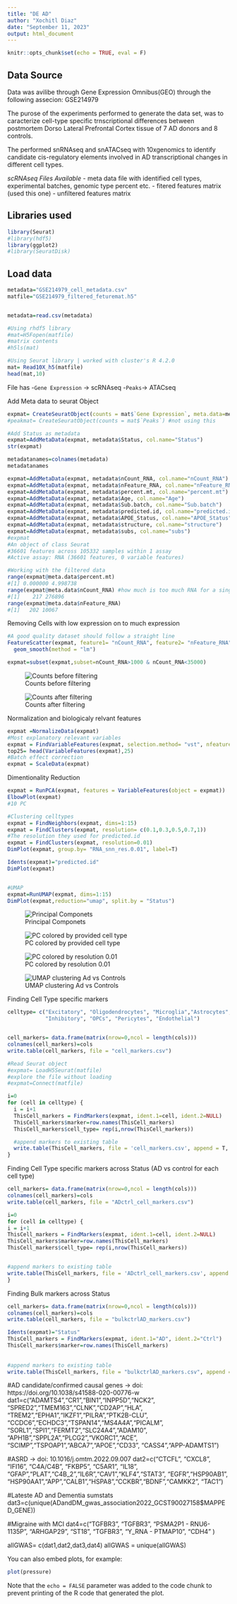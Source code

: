 ```yaml
---
title: "DE AD"
author: "Xochitl Diaz"
date: "September 11, 2023"
output: html_document
---
```


```r
knitr::opts_chunk$set(echo = TRUE, eval = F)
```

## Data Source

Data was avilibe through Gene Expression Omnibus(GEO) through the following assecion: GSE214979

The purose of the experiments performed to generate the data set, was to caracterize cell-type 
specific trnscriptional differences between postmortem Dorso Lateral Prefrontal Cortex tissue
of 7 AD donors and 8 controls.  

The performed snRNAseq and snATACseq with 10xgenomics to identify candidate cis-regulatory elements
involved in AD transcriptional changes in different cell types.

*scRNAseq Files Available*
- meta data file with identified cell types, experimental batches, genomic type percent etc.
- fitered features matrix (used this one)
- unfiltered features matrix


## Libraries used

```r
library(Seurat)
#library(hdf5)
library(ggplot2)
#library(SeuratDisk)
```
 
## Load data

```r

metadata="GSE214979_cell_metadata.csv"
matfile="GSE214979_filtered_feturemat.h5"


metadata=read.csv(metadata)

#Using rhdf5 library
#mat=H5Fopen(matfile)
#matrix contents
#h5ls(mat)

#Using Seurat library | worked with cluster's R 4.2.0
mat= Read10X_h5(matfile)
head(mat,10)
```


File has 
-`Gene Expression` -> scRNAseq
-`Peaks`-> ATACseq


Add Meta data to seurat Object
```r
expmat= CreateSeuratObject(counts = mat$`Gene Expression`, meta.data=metadata)
#peakmat= CreateSeuratObject(counts = mat$`Peaks`) #not using this

#Add Status as metadata 
expmat=AddMetaData(expmat, metadata$Status, col.name="Status")
str(expmat)

metadatanames=colnames(metadata)
metadatanames

expmat=AddMetaData(expmat, metadata$nCount_RNA, col.name="nCount_RNA")
expmat=AddMetaData(expmat, metadata$nFeature_RNA, col.name="nFeature_RNA")
expmat=AddMetaData(expmat, metadata$percent.mt, col.name="percent.mt")
expmat=AddMetaData(expmat, metadata$Age, col.name="Age")
expmat=AddMetaData(expmat, metadata$Sub.batch, col.name="Sub.batch")
expmat=AddMetaData(expmat, metadata$predicted.id, col.name="predicted.id")
expmat=AddMetaData(expmat, metadata$APOE_Status, col.name="APOE_Status")
expmat=AddMetaData(expmat, metadata$structure, col.name="structure")
expmat=AddMetaData(expmat, metadata$subs, col.name="subs")
#expmat
#An object of class Seurat
#36601 features across 105332 samples within 1 assay
#Active assay: RNA (36601 features, 0 variable features)

#Working with the filtered data
range(expmat@meta.data$percent.mt)
#[1] 0.000000 4.998738
range(expmat@meta.data$nCount_RNA) #how much is too much RNA for a single cell?
#[1]    217 276896
range(expmat@meta.data$nFeature_RNA)
#[1]   202 10067


```


Removing Cells with low expression on to much expression
```r

#A good quality dataset should follow a straight line
FeatureScatter(expmat, feature1= "nCount_RNA", feature2= "nFeature_RNA") +
  geom_smooth(method = "lm")

expmat=subset(expmat,subset=nCount_RNA>1000 & nCount_RNA<35000)

```

![Counts before filtering](Feature-CountQC1.png)


![Counts after filtering](Feature-CountQC2.png)


Normalization and biologicaly relvant features
```r
expmat =NormalizeData(expmat)
#Most explanatory relevant variables
expmat = FindVariableFeatures(expmat, selection.method= "vst", nfeatures = 2000)
top25= head(VariableFeatures(expmat),25)
#Batch effect correction
expmat = ScaleData(expmat)
```


Dimentionality Reduction
```r
expmat = RunPCA(expmat, features = VariableFeatures(object = expmat))
ElbowPlot(expmat)
#10 PC

#Clustering celltypes
expmat = FindNeighbors(expmat, dims=1:15)
expmat = FindClusters(expmat, resolution= c(0.1,0.3,0.5,0.7,1))
#The resolution they used for predicted.id
expmat = FindClusters(expmat, resolution=0.01)
DimPlot(expmat, group.by= "RNA_snn_res.0.01", label=T)

Idents(expmat)="predicted.id"
DimPlot(expmat)


#UMAP
expmat=RunUMAP(expmat, dims=1:15)
DimPlot(expmat,reduction="umap", split.by = "Status")

```
![Principal Componets](elbowplot.png)



![PC colored by provided cell type](CellTypePC1&2.png)

![PC colored by resolution 0.01](RNA_snn_res.0.01PC1&2.png)

![UMAP clustering Ad vs Controls](UMAP.png)


Finding Cell Type specific markers
```r
celltype= c("Excitatory", "Oligodendrocytes", "Microglia","Astrocytes",     
            "Inhibitory", "OPCs", "Pericytes", "Endothelial")


cell_markers= data.frame(matrix(nrow=0,ncol = length(cols)))
colnames(cell_markers)=cols
write.table(cell_markers, file = "cell_markers.csv")

#Read Seurat object
#expmat= LoadH5Seurat(matfile)
#explore the file without loading
#expmat=Connect(matfile)

i=0
for (cell in celltype) {
  i = i+1
  ThisCell_markers = FindMarkers(expmat, ident.1=cell, ident.2=NULL)
  ThisCell_markers$marker=row.names(ThisCell_markers)
  ThisCell_markers$cell_type= rep(i,nrow(ThisCell_markers))

  #append markers to existing table
  write.table(ThisCell_markers, file = 'cell_markers.csv', append = T, row.names = F,col.names = F)
}
```


Finding Cell Type specific markers across Status (AD vs control for each cell type)
```r
cell_markers= data.frame(matrix(nrow=0,ncol = length(cols)))
colnames(cell_markers)=cols
write.table(cell_markers, file = "ADctrl_cell_markers.csv")

i=0
for (cell in celltype) {
i = i+1
ThisCell_markers = FindMarkers(expmat, ident.1=cell, ident.2=NULL)
ThisCell_markers$marker=row.names(ThisCell_markers)
ThisCell_markers$cell_type= rep(i,nrow(ThisCell_markers))


#append markers to existing table
write.table(ThisCell_markers, file = 'ADctrl_cell_markers.csv', append = T, row.names = F,col.names = F)
}
```


Finding Bulk markers across Status
```r
cell_markers= data.frame(matrix(nrow=0,ncol = length(cols)))
colnames(cell_markers)=cols
write.table(cell_markers, file = "bulkctrlAD_markers.csv")

Idents(expmat)="Status"
ThisCell_markers = FindMarkers(expmat, ident.1="AD", ident.2="Ctrl")
ThisCell_markers$marker=row.names(ThisCell_markers)
  
  
#append markers to existing table
write.table(ThisCell_markers, file = "bulkctrlAD_markers.csv", append = T, row.names = F,col.names = F)

```



#AD candidate/confirmed causal genes -> doi: https://doi.org/10.1038/s41588-020-00776-w
dat1=c("ADAMTS4","CR1","BIN1","INPP5D","NCK2",
      "SPRED2","TMEM163","CLNK","CD2AP","HLA",  
      "TREM2","EPHA1","IKZF1","PILRA","PTK2B-CLU",
      "CCDC6","ECHDC3","TSPAN14","MS4A4A","PICALM",
      "SORL1","SPI1","FERMT2","SLC24A4","ADAM10",
      "APH1B","SPPL2A","PLCG2","VKORC1","ACE",   
      "SCIMP","TSPOAP1","ABCA7","APOE","CD33",
      "CASS4","APP-ADAMTS1")

#ASRD -> doi: 10.1016/j.omtm.2022.09.007
dat2=c("CTCFL", "CXCL8", "IFI16", "C4A/C4B", "FKBP5", "C5AR1", "IL18",
       "GFAP","PLAT","C4B_2","IL6R","CAV1","KLF4","STAT3", "EGFR","HSP90AB1",
       "HSP90AA1","APP","CALB1","HSPA8","CCKBR","BDNF","CAMKK2", "TAC1")

#Lateste AD and Dementia sumstats
dat3=c(unique(ADandDM_gwas_association2022_GCST90027158$MAPPED_GENE))

#Migraine with MCI
dat4=c("TGFBR3", "TGFBR3", "PSMA2P1 - RNU6-1135P", "ARHGAP29",
       "ST18", "TGFBR3", "Y_RNA - PTMAP10", "CDH4" )

allGWAS= c(dat1,dat2,dat3,dat4)
allGWAS = unique(allGWAS)





You can also embed plots, for example:

```r
plot(pressure)
```

Note that the `echo = FALSE` parameter was added to the code chunk to prevent printing of the R code that generated the plot.
